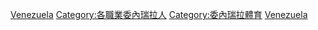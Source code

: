 {{Commons cat|Sportspeople from Venezuela}}

[[Category:各国运动员|Venezuela]]
[[Category:各職業委內瑞拉人|Category:各職業委內瑞拉人]]
[[Category:委內瑞拉體育|Category:委內瑞拉體育]]
[[Category:南美洲运动员|Venezuela]]